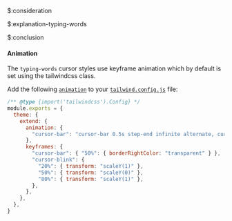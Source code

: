 $:consideration



$:explanation-typing-words



$:conclusion

#### Animation

The `typing-words` cursor styles use keyframe animation which by default is set using the tailwindcss class.

Add the following [`animation`](https://tailwindcss.com/docs/animation#customizing-your-theme) to your [`tailwind.config.js`](https://tailwindcss.com/docs/configuration) file:

```js
/** @type {import('tailwindcss').Config} */
module.exports = {
  theme: {
    extend: {
      animation: {
        "cursor-bar": "cursor-bar 0.5s step-end infinite alternate, cursor-blink 0.5s infinite",
      },
      keyframes: {
        "cursor-bar": { "50%": { borderRightColor: "transparent" } },
        "cursor-blink": {
          "20%": { transform: "scaleY(1)" },
          "50%": { transform: "scaleY(0)" },
          "80%": { transform: "scaleY(1)" },
        },
      },
    },
  },
}

```


